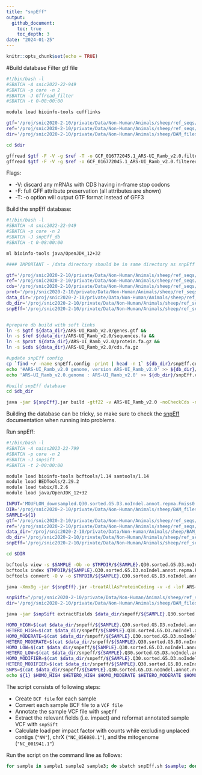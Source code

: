 ```yaml
---
title: "snpEff"
output: 
  github_document:
    toc: true
    toc_depth: 3
date: "2024-01-25"
---
```


```r
knitr::opts_chunk$set(echo = TRUE)
```

#Build database
Filter gtf file
```bash
#!/bin/bash -l
#SBATCH -A snic2022-22-949
#SBATCH -p core -n 2
#SBATCH -J Gffread_filter
#SBATCH -t 0-08:00:00

module load bioinfo-tools cufflinks

gtf='/proj/snic2020-2-10/private/Data/Non-Human/Animals/sheep/ref_seqs/ARS-UI_Ramb_v2.0/GCF_016772045.1_ARS-UI_Ramb_v2.0_genomic.gtf'
ref='/proj/snic2020-2-10/private/Data/Non-Human/Animals/sheep/ref_seqs/ARS-UI_Ramb_v2.0/GCF_016772045.1_ARS-UI_Ramb_v2.0_genomic.fna'
dir='/proj/snic2020-2-10/private/Data/Non-Human/Animals/sheep/BAM_files/ARS-UI_Ramb_v2.0/snpEff'

cd $dir

gffread $gtf -F -V -g $ref -T -o GCF_016772045.1_ARS-UI_Ramb_v2.0.filtered.gtf
gffread $gtf -F -V -g $ref -o GCF_016772045.1_ARS-UI_Ramb_v2.0.filtered.gff

```

Flags:

* -V:  discard any mRNAs with CDS having in-frame stop codons
* -F:  full GFF attribute preservation (all attributes are shown)
* -T:  -o option will output GTF format instead of GFF3

Build the snpEff database:
```bash
#!/bin/bash -l
#SBATCH -A snic2022-22-949
#SBATCH -p core -n 2
#SBATCH -J snpEff_db
#SBATCH -t 0-08:00:00

ml bioinfo-tools java/OpenJDK_12+32

#### IMPORTANT - /data directory should be in same directory as snpEff installation

gtf='/proj/snic2020-2-10/private/Data/Non-Human/Animals/sheep/ref_seqs/ARS-UI_Ramb_v2.0/GCF_016772045.1_ARS-UI_Ramb_v2.0.filtered.gtf'
ref='/proj/snic2020-2-10/private/Data/Non-Human/Animals/sheep/ref_seqs/ARS-UI_Ramb_v2.0/GCF_016772045.1_ARS-UI_Ramb_v2.0_genomic.fna'
cds='/proj/snic2020-2-10/private/Data/Non-Human/Animals/sheep/ref_seqs/ARS-UI_Ramb_v2.0/GCF_016772045.1_ARS-UI_Ramb_v2.0_cds_from_genomic.fna.gz'
prot='/proj/snic2020-2-10/private/Data/Non-Human/Animals/sheep/ref_seqs/ARS-UI_Ramb_v2.0/GCF_016772045.1_ARS-UI_Ramb_v2.0_protein.faa.gz'
data_dir='/proj/snic2020-2-10/private/Data/Non-Human/Animals/sheep/ref_seqs/ARS-UI_Ramb_v2.0/snpEff/snpEff-5.0/data'
db_dir='/proj/snic2020-2-10/private/Data/Non-Human/Animals/sheep/ref_seqs/ARS-UI_Ramb_v2.0/snpEff/snpEff-5.0'
snpEff='/proj/snic2020-2-10/private/Data/Non-Human/Animals/sheep/ref_seqs/ARS-UI_Ramb_v2.0/snpEff/snpEff-5.0/snpEff'


#prepare db build with soft links
ln -s $gtf ${data_dir}/ARS-UI_Ramb_v2.0/genes.gtf &&
ln -s $ref ${data_dir}/ARS-UI_Ramb_v2.0/sequences.fa &&
ln -s $prot ${data_dir}/ARS-UI_Ramb_v2.0/protein.fa.gz &&
ln -s $cds ${data_dir}/ARS-UI_Ramb_v2.0/cds.fa.gz

#update snpEff config
cp `find ~/ -name snpEff.config -print | head -n 1` ${db_dir}/snpEff.config &&
echo '#ARS-UI_Ramb_v2.0 genome, version ARS-UI_Ramb_v2.0' >> ${db_dir}/snpEff.config &&
echo 'ARS-UI_Ramb_v2.0.genome : ARS-UI_Ramb_v2.0' >> ${db_dir}/snpEff.config

#build snpEff database
cd $db_dir

java -jar ${snpEff}.jar build -gtf22 -v ARS-UI_Ramb_v2.0 -noCheckCds -noCheckProtein
```

Building the database can be tricky, so make sure to check the [snpEff](https://pcingola.github.io/SnpEff/snpeff/build_db/) documentation when running into problems.

Run snpEff:

```bash
#!/bin/bash -l
#SBATCH -A naiss2023-22-799
#SBATCH -p core -n 2
#SBATCH -J snpsift
#SBATCH -t 2-00:00:00

module load bioinfo-tools bcftools/1.14 samtools/1.14
module load BEDTools/2.29.2
module load tabix/0.2.6
module load java/OpenJDK_12+32

INPUT='MOUFLON_downsampled.Q30.sorted.G5.D3.noIndel.annot.repma.Fmiss0.2.snps.bcf'
DIR='/proj/snic2020-2-10/private/Data/Non-Human/Animals/sheep/BAM_files/ARS-UI_Ramb_v2.0/VCF_PANELS/bcftools_mpileup_downsampled/merged'
SAMPLE=${1}
gtf='/proj/snic2020-2-10/private/Data/Non-Human/Animals/sheep/ref_seqs/ARS-UI_Ramb_v2.0/GCF_016772045.1_ARS-UI_Ramb_v2.0.filtered.gtf'
ref='/proj/snic2020-2-10/private/Data/Non-Human/Animals/sheep/ref_seqs/ARS-UI_Ramb_v2.0/GCF_016772045.1_ARS-UI_Ramb_v2.0_genomic.fna'
data_dir='/proj/snic2020-2-10/private/Data/Non-Human/Animals/sheep/BAM_files/ARS-UI_Ramb_v2.0/VCF_PANELS/bcftools_mpileup_downsampled'
db_dir='/proj/snic2020-2-10/private/Data/Non-Human/Animals/sheep/ref_seqs/ARS-UI_Ramb_v2.0/snpEff/snpEff-5.0'
snpEff='/proj/snic2020-2-10/private/Data/Non-Human/Animals/sheep/ref_seqs/ARS-UI_Ramb_v2.0/snpEff/snpEff-5.0/snpEff'

cd $DIR

bcftools view -s $SAMPLE -Ob -o $TMPDIR/${SAMPLE}.Q30.sorted.G5.D3.noIndel.annot.repma.Fmiss0.2.snps.bcf $DIR/$INPUT
bcftools index $TMPDIR/${SAMPLE}.Q30.sorted.G5.D3.noIndel.annot.repma.Fmiss0.2.snps.bcf
bcftools convert -O v -o $TMPDIR/${SAMPLE}.Q30.sorted.G5.D3.noIndel.annot.repma.Fmiss0.2.snps.vcf $TMPDIR/${SAMPLE}.Q30.sorted.G5.D3.noIndel.annot.repma.Fmiss0.2.snps.bcf

java -Xmx8g -jar ${snpEff}.jar -treatAllAsProteinCoding -v -d -lof ARS-UI_Ramb_v2.0 $TMPDIR/${SAMPLE}.Q30.sorted.G5.D3.noIndel.annot.repma.Fmiss0.2.snps.vcf > $data_dir/snpeff/${SAMPLE}.Q30.sorted.G5.D3.noIndel.annot.repma.Fmiss0.2.snps.snpeff.vcf

snpSift="/proj/snic2020-2-10/private/Data/Non-Human/Animals/sheep/ref_seqs/ARS-UI_Ramb_v2.0/snpEff/snpEff-5.0/SnpSift.jar"
dir='/proj/snic2020-2-10/private/Data/Non-Human/Animals/sheep/BAM_files/ARS-UI_Ramb_v2.0/VCF_PANELS/bcftools_mpileup/snpeff'

java -jar $snpSift extractFields $data_dir/snpeff/${SAMPLE}.Q30.sorted.G5.D3.noIndel.annot.repma.Fmiss0.2.snps.snpeff.vcf CHROM POS REF ALT "GEN[*].GT" "ANN[*].IMPACT" "ANN[*].EFFECT" | awk '{print $1,$2,$3,$4,$5,$6}' > $data_dir/snpeff/${SAMPLE}.Q30.sorted.G5.D3.noIndel.annot.repma.Fmiss0.2.snps.snpeff.snpsift.vcf

HOMO_HIGH=$(cat $data_dir/snpeff/${SAMPLE}.Q30.sorted.G5.D3.noIndel.annot.repma.Fmiss0.2.snps.snpeff.snpsift.vcf| grep -v "NW" | grep -v "NC_056080.1" | grep -v "NC_001941.1" | grep "1/1" |grep "HIGH" |  wc -l)
HETERO_HIGH=$(cat $data_dir/snpeff/${SAMPLE}.Q30.sorted.G5.D3.noIndel.annot.repma.Fmiss0.2.snps.snpeff.snpsift.vcf| grep -v "NW" | grep -v "NC_056080.1" | grep -v "NC_001941.1"  |grep "0/1" | grep "HIGH" |  wc -l)
HOMO_MODERATE=$(cat $data_dir/snpeff/${SAMPLE}.Q30.sorted.G5.D3.noIndel.annot.repma.Fmiss0.2.snps.snpeff.snpsift.vcf| grep -v "NW" | grep -v "NC_056080.1" | grep -v "NC_001941.1"  |grep "1/1" | grep "MODERATE" |  wc -l)
HETERO_MODERATE=$(cat $data_dir/snpeff/${SAMPLE}.Q30.sorted.G5.D3.noIndel.annot.repma.Fmiss0.2.snps.snpeff.snpsift.vcf| grep -v "NW" | grep -v "NC_056080.1" | grep -v "NC_001941.1"  |grep "0/1" | grep "MODERATE" |  wc -l)
HOMO_LOW=$(cat $data_dir/snpeff/${SAMPLE}.Q30.sorted.G5.D3.noIndel.annot.repma.Fmiss0.2.snps.snpeff.snpsift.vcf| grep -v "NW" | grep -v "NC_056080.1" | grep -v "NC_001941.1"  |grep "1/1" | grep "LOW" |  wc -l)
HETERO_LOW=$(cat $data_dir/snpeff/${SAMPLE}.Q30.sorted.G5.D3.noIndel.annot.repma.Fmiss0.2.snps.snpeff.snpsift.vcf| grep -v "NW" | grep -v "NC_056080.1" | grep -v "NC_001941.1"  |grep "0/1" | grep "LOW" |  wc -l)
HOMO_MODIFIER=$(cat $data_dir/snpeff/${SAMPLE}.Q30.sorted.G5.D3.noIndel.annot.repma.Fmiss0.2.snps.snpeff.snpsift.vcf| grep -v "NW" | grep -v "NC_056080.1" | grep -v "NC_001941.1"  |grep "1/1" | grep "MODIFIER" |  wc -l)
HETERO_MODIFIER=$(cat $data_dir/snpeff/${SAMPLE}.Q30.sorted.G5.D3.noIndel.annot.repma.Fmiss0.2.snps.snpeff.snpsift.vcf| grep -v "NW" | grep -v "NC_056080.1" | grep -v "NC_001941.1"  |grep "0/1" | grep "MODIFIER" |  wc -l)
SNPS=$(cat $data_dir/snpeff/${SAMPLE}.Q30.sorted.G5.D3.noIndel.annot.repma.Fmiss0.2.snps.snpeff.snpsift.vcf| grep -v "NW" | grep -v "NC_056080.1" | grep -v "NC_001941.1"  |grep -E "1/1|0/1"| wc -l)
echo ${1} $HOMO_HIGH $HETERO_HIGH $HOMO_MODERATE $HETERO_MODERATE $HOMO_LOW $HETERO_LOW $HOMO_MODIFIER $HETERO_MODIFIER $SNPS >> $data_dir/snpeff/${SAMPLE}.snpeff.results.txt
```

The script consists of following steps:

* Create `BCF file` for each sample
* Convert each sample BCF file to a `VCF file`
* Annotate the sample VCF file with `snpEff`
* Extract the relevant fields (i.e. impact) and reformat annotated sample VCF with `snpSift`
* Calculate load per impact factor with counts while excluding unplaced contigs (`"NW"`), chrX (`"NC_056080.1"`), and the mitogenome (`"NC_001941.1"`)

Run the script on the command line as follows:
```bash
for sample in sample1 sample2 sample3; do sbatch snpEff.sh $sample; done
```